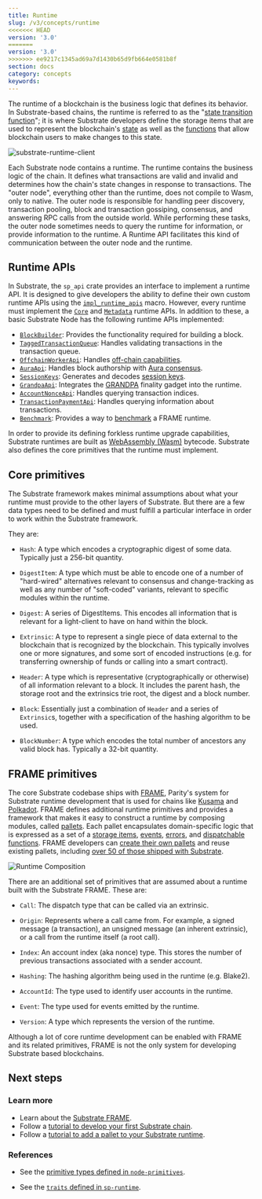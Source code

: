 ```yaml
---
title: Runtime
slug: /v3/concepts/runtime
<<<<<<< HEAD
version: '3.0' 
=======
version: '3.0'
>>>>>>> ee9217c1345ad69a7d1430b65d9fb664e0581b8f
section: docs
category: concepts
keywords:
---
```


The runtime of a blockchain is the business logic that defines its behavior. In Substrate-based
chains, the runtime is referred to as the
"[state transition function](/v3/getting-started/glossary#state-transition-function-stf)";
it is where Substrate developers define the storage items that are used to represent the
blockchain's [state](/v3/getting-started/glossary#state) as well as the
[functions](/v3/concepts/extrinsics) that allow blockchain users to make
changes to this state.

![substrate-runtime-client](/img/docs/concepts/substrate-runtime-client.png)

Each Substrate node contains a runtime. The runtime contains the business logic of the chain. It
defines what transactions are valid and invalid and determines how the chain's state changes in
response to transactions. The "outer node", everything other than the runtime, does not compile
to Wasm, only to native. The outer node is responsible for handling peer discovery, transaction
pooling, block and transaction gossiping, consensus, and answering RPC calls from the outside
world. While performing these tasks, the outer node sometimes needs to query the runtime for
information, or provide information to the runtime. A Runtime API facilitates this kind of
communication between the outer node and the runtime.

## Runtime APIs

In Substrate, the `sp_api` crate provides an interface to implement a runtime API. It is designed to give
developers the ability to define their own custom runtime APIs using the [`impl_runtime_apis`](/rustdocs/latest/sp_api/macro.impl_runtime_apis.html)
macro. However, every runtime must implement the [`Core`](/rustdocs/latest/sp_api/trait.Core.html) and
[`Metadata`](/rustdocs/latest/sp_api/trait.Metadata.html) runtime APIs. In addition to these, a basic Substrate Node
has the following runtime APIs implemented:

- [`BlockBuilder`](/rustdocs/latest/sp_block_builder/trait.BlockBuilder.html): Provides the functionality required for building a block.
- [`TaggedTransactionQueue`](/rustdocs/latest/sp_transaction_pool/runtime_api/trait.TaggedTransactionQueue.html): Handles validating transactions in the transaction queue.
- [`OffchainWorkerApi`](/rustdocs/latest/sp_offchain/trait.OffchainWorkerApi.html): Handles [off-chain capabilities](/v3/concepts/off-chain-features).
- [`AuraApi`](/rustdocs/latest/sp_consensus_aura/trait.AuraApi.html): Handles block authorship with [Aura consensus](/v3/advanced/consensus#aura).
- [`SessionKeys`](/rustdocs/latest/sp_session/trait.SessionKeys.html): Generates and decodes [session keys](/v3/concepts/session-keys).
- [`GrandpaApi`](/rustdocs/latest/sp_finality_grandpa/trait.GrandpaApi.html): Integrates the [GRANDPA](/v3/advanced/consensus#grandpa) finality gadget into the runtime.
- [`AccountNonceApi`](/rustdocs/latest/frame_system_rpc_runtime_api/trait.AccountNonceApi.html): Handles querying transaction indices.
- [`TransactionPaymentApi`](/rustdocs/latest/pallet_transaction_payment_rpc_runtime_api/trait.TransactionPaymentApi.html): Handles querying information about transactions.
- [`Benchmark`](/rustdocs/latest/frame_benchmarking/trait.Benchmark.html): Provides a way to [benchmark](/v3/runtime/benchmarking) a FRAME runtime.

In order to provide its defining forkless runtime upgrade capabilities, Substrate runtimes
are built as [WebAssembly (Wasm)](/v3/getting-started/glossary#webassembly-wasm)
bytecode. Substrate also defines the core primitives that the runtime must implement.

## Core primitives

The Substrate framework makes minimal assumptions about what your runtime must provide to the other
layers of Substrate. But there are a few data types need to be defined and must fulfill a particular
interface in order to work within the Substrate framework.

They are:

- `Hash`: A type which encodes a cryptographic digest of some data. Typically just a 256-bit
  quantity.

- `DigestItem`: A type which must be able to encode one of a number of "hard-wired" alternatives
  relevant to consensus and change-tracking as well as any number of "soft-coded" variants, relevant
  to specific modules within the runtime.

- `Digest`: A series of DigestItems. This encodes all information that is relevant for a
  light-client to have on hand within the block.

- `Extrinsic`: A type to represent a single piece of data external to the blockchain that is
  recognized by the blockchain. This typically involves one or more signatures, and some sort of
  encoded instructions (e.g. for transferring ownership of funds or calling into a smart contract).

- `Header`: A type which is representative (cryptographically or otherwise) of all information
  relevant to a block. It includes the parent hash, the storage root and the extrinsics trie root,
  the digest and a block number.

- `Block`: Essentially just a combination of `Header` and a series of `Extrinsic`s, together with a
  specification of the hashing algorithm to be used.

- `BlockNumber`: A type which encodes the total number of ancestors any valid block has. Typically a
  32-bit quantity.

## FRAME primitives

The core Substrate codebase ships with [FRAME](/v3/runtime/frame), Parity's system
for Substrate runtime development that is used for chains like
[Kusama](https://github.com/paritytech/polkadot/blob/master/runtime/kusama/src/lib.rs) and
[Polkadot](https://github.com/paritytech/polkadot/blob/master/runtime/polkadot/src/lib.rs). FRAME
defines additional runtime primitives and
provides a framework that makes it easy to construct a runtime by composing modules, called
[pallets](/v3/runtime/frame#pallets). Each pallet encapsulates domain-specific logic that is
expressed as a set of a [storage items](/v3/runtime/storage),
[events](/v3/runtime/events-and-errors),
[errors](/v3/runtime/events-and-errors#errors), and
[dispatchable functions](/v3/getting-started/glossary#dispatch). FRAME developers
can [create their own pallets](/v3/runtime/frame#pallets) and reuse existing pallets,
including [over 50 of those shipped with Substrate](/v3/runtime/frame#prebuilt-pallets).

![Runtime Composition](../../../../src/images/docs/concepts/frame-runtime.png)

There are an additional set of primitives that are assumed about a runtime built with the Substrate
FRAME. These are:

- `Call`: The dispatch type that can be called via an extrinsic.

- `Origin`: Represents where a call came from. For example, a signed message (a transaction), an
  unsigned message (an inherent extrinsic), or a call from the runtime itself (a root call).

- `Index`: An account index (aka nonce) type. This stores the number of previous transactions
  associated with a sender account.

- `Hashing`: The hashing algorithm being used in the runtime (e.g. Blake2).

- `AccountId`: The type used to identify user accounts in the runtime.

- `Event`: The type used for events emitted by the runtime.

- `Version`: A type which represents the version of the runtime.

Although a lot of core runtime development can be enabled with FRAME and
its related primitives, FRAME is not the only system for developing
Substrate based blockchains.

## Next steps

### Learn more

- Learn about the [Substrate FRAME](/v3/runtime/frame).
- Follow a
  [tutorial to develop your first Substrate chain](/tutorials/v3/create-your-first-substrate-chain).
- Follow a [tutorial to add a pallet to your Substrate runtime](/tutorials/v3/add-a-pallet).

### References

- See the
  [primitive types defined in `node-primitives`](/rustdocs/latest/node_primitives/index.html).

- See the
  [`traits` defined in `sp-runtime`](/rustdocs/latest/sp_runtime/traits/index.html).

